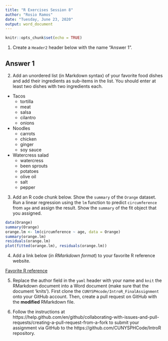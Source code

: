 ```yaml
---
title: "R Exercises Session 8"
author: "Rosio Ramos"
date: "Tuesday, June 23, 2020"
output: word_document
---
```


```r
knitr::opts_chunk$set(echo = TRUE)
```

1. Create a `Header2` header below with the name "Answer 1".

## **Answer 1**

2. Add an unordered list (in Markdown syntax) of your favorite food dishes and
add their ingredients as sub-items in the list. You should enter at least two
dishes with two ingredients each.

* Tacos
  * tortilla
  * meat
  * salsa
  * cilantro
  * onions

* Noodles
  * carrots
  * chicken
  * ginger
  * soy sauce

* Watercress salad
  * watercress
  * been sprouts
  * potatoes
  * olive oil
  * salt
  * pepper



3. Add an R code chunk below. Show the `summary` of the `Orange` dataset. Run a
linear regression using the `lm` function to predict `circumference` from `age`
and assign the result. Show the `summary` of the fit object that you assigned. 
```r
data(Orange)
summary(Orange)
orange.lm <- lm(circumference ~ age, data = Orange)
summary(orange.lm)
residuals(orange.lm)
plot(fitted(orange.lm), residuals(orange.lm))
```

4. Add a link below (_in RMarkdown format_) to your favorite R reference website.

[Favorite R reference](http://www.cookbook-r.com)

5. Replace the author field in the `yaml` header with your name and `knit` the
RMarkdown document into a Word document (make sure that the document 'knits').
First clone the `CUNYSPHcode/IntroR_FinalAssignment` onto your GitHub account.
Then, create a pull request on GitHub with the **modified** RMarkdown file. 

6. Follow the instructions at https://help.github.com/en/github/collaborating-with-issues-and-pull-requests/creating-a-pull-request-from-a-fork to submit your assignment via GitHub to the https://github.com/CUNYSPHCode/IntroR repository.
